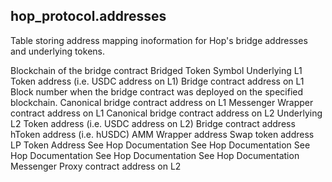 ## hop_protocol.addresses 
Table storing address mapping inoformation for Hop&#x27;s bridge addresses and underlying tokens.


<ParamField path="blockchain">
Blockchain of the bridge contract
</ParamField>
<ParamField path="token_symbol">
Bridged Token Symbol
</ParamField>
<ParamField path="l1CanonicalToken">
Underlying L1 Token address (i.e. USDC address on L1)
</ParamField>
<ParamField path="l1Bridge">
Bridge contract address on L1
</ParamField>
<ParamField path="bridgeDeployedBlockNumber">
Block number when the bridge contract was deployed on the specified blockchain.
</ParamField>
<ParamField path="l1CanonicalBridge">
Canonical bridge contract address on L1
</ParamField>
<ParamField path="l1MessengerWrapper">
Messenger Wrapper contract address on L1
</ParamField>
<ParamField path="l2CanonicalBridge">
Canonical bridge contract address on L2
</ParamField>
<ParamField path="l2CanonicalToken">
Underlying L2 Token address (i.e. USDC address on L2)
</ParamField>
<ParamField path="l2Bridge">
Bridge contract address
</ParamField>
<ParamField path="l2HopBridgeToken">
hToken address (i.e. hUSDC)
</ParamField>
<ParamField path="l2AmmWrapper">
AMM Wrapper address
</ParamField>
<ParamField path="l2SaddleSwap">
Swap token address
</ParamField>
<ParamField path="l2SaddleLpToken">
LP Token Address
</ParamField>
<ParamField path="l1Amb">
See Hop Documentation
</ParamField>
<ParamField path="l2Amb">
See Hop Documentation
</ParamField>
<ParamField path="l1FxBaseRootTunnel">
See Hop Documentation
</ParamField>
<ParamField path="l1PosRootChainManager">
See Hop Documentation
</ParamField>
<ParamField path="l1PosPredicate">
See Hop Documentation
</ParamField>
<ParamField path="l2MessengerProxy">
Messenger Proxy contract address on L2
</ParamField>
